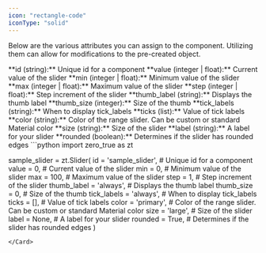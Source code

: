 ```yaml
---
icon: "rectangle-code"
iconType: "solid"
---
```


<Info>Below are the various attributes you can assign to the component. Utilizing them can allow for modifications to the pre-created object.</Info>

<ResponseField name="zero_true.Slider" type="Zero True Component">
  <Expandable title="properties">
   <AccordionGroup>
<Accordion title="id">
        **id (string):** Unique id for a component
</Accordion>
<Accordion title="value">
        **value (integer | float):** Current value of the slider
</Accordion>
<Accordion title="min">
        **min (integer | float):** Minimum value of the slider
</Accordion>
<Accordion title="max">
        **max (integer | float):** Maximum value of the slider
</Accordion>
<Accordion title="step">
        **step (integer | float):** Step increment of the slider
</Accordion>
<Accordion title="thumb_label">
        **thumb_label (string):** Displays the thumb label
</Accordion>
<Accordion title="thumb_size">
        **thumb_size (integer):** Size of the thumb
</Accordion>
<Accordion title="tick_labels">
        **tick_labels (string):** When to display tick_labels
</Accordion>
<Accordion title="ticks">
        **ticks (list):** Value of tick labels
</Accordion>
<Accordion title="color">
        **color (string):** Color of the range slider. Can be custom or standard Material color
</Accordion>
<Accordion title="size">
        **size (string):** Size of the slider
</Accordion>
<Accordion title="label">
        **label (string):** A label for your slider
</Accordion>
<Accordion title="rounded">
        **rounded (boolean):** Determines if the slider has rounded edges
</Accordion>

   </AccordionGroup>
  </Expandable>
</ResponseField>

<Card title="Example Usage" icon="code">
  ```python
import zero_true as zt

sample_slider = zt.Slider(
    id = 'sample_slider',  # Unique id for a component
    value = 0,  # Current value of the slider
    min = 0,  # Minimum value of the slider
    max = 100,  # Maximum value of the slider
    step = 1,  # Step increment of the slider
    thumb_label = 'always',  # Displays the thumb label
    thumb_size = 0,  # Size of the thumb
    tick_labels = 'always',  # When to display tick_labels
    ticks = [],  # Value of tick labels
    color = 'primary',  # Color of the range slider. Can be custom or standard Material color
    size = 'large',  # Size of the slider
    label = None,  # A label for your slider
    rounded = True,  # Determines if the slider has rounded edges
)

```
</Card>
